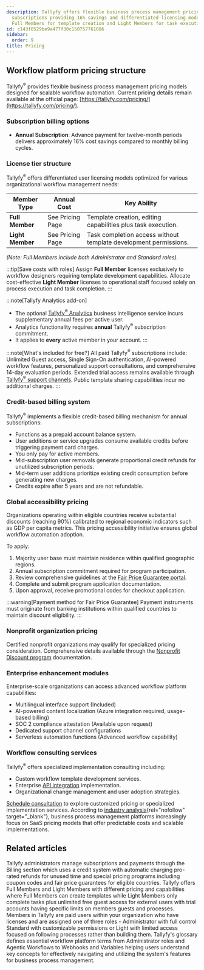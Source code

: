 ```yaml
---
description: Tallyfy offers flexible business process management pricing with annual
  subscriptions providing 16% savings and differentiated licensing models including
  Full Members for template creation and Light Members for task execution only.
id: c143f0529be9a477f30c150757761086
sidebar:
  order: 9
title: Pricing
---
```



## Workflow platform pricing structure

Tallyfy<sup>®</sup> provides flexible business process management pricing models designed for scalable workflow automation. Current pricing details remain available at the official page: [https://tallyfy.com/pricing/](https://tallyfy.com/pricing/).

### Subscription billing options

*   **Annual Subscription**: Advance payment for twelve-month periods delivers approximately 16% cost savings compared to monthly billing cycles.

### License tier structure

Tallyfy<sup>®</sup> offers differentiated user licensing models optimized for various organizational workflow management needs:

| Member Type     | Annual Cost      | Key Ability                                      |
|-----------------|------------------|--------------------------------------------------|
| **Full Member** | See Pricing Page | Template creation, editing capabilities plus task execution.      |
| **Light Member**| See Pricing Page | Task completion access without template development permissions. |

*(Note: Full Members include both Administrator and Standard roles).* 

:::tip[Save costs with roles]
Assign **Full Member** licenses exclusively to workflow designers requiring template development capabilities. Allocate cost-effective **Light Member** licenses to operational staff focused solely on process execution and task completion.
:::

:::note[Tallyfy Analytics add-on]
*   The optional [Tallyfy<sup>®</sup> Analytics](/products/pro/integrations/analytics/) business intelligence service incurs supplementary annual fees per active user.
*   Analytics functionality requires **annual** Tallyfy<sup>®</sup> subscription commitment.
*   It applies to **every** active member in your account.
:::

:::note[What's included for free?]
All paid Tallyfy<sup>®</sup> subscriptions include: Unlimited Guest access, Single Sign-On authentication, AI-powered workflow features, personalized support consultations, and comprehensive 14-day evaluation periods. Extended trial access remains available through [Tallyfy<sup>®</sup> support channels](/products/pro/miscellaneous/support/how-can-i-contact-tallyfys-support-team/). Public template sharing capabilities incur no additional charges.
:::

### Credit-based billing system

Tallyfy<sup>®</sup> implements a flexible credit-based billing mechanism for annual subscriptions:

*   Functions as a prepaid account balance system.
*   User additions or service upgrades consume available credits before triggering payment card charges.
*   You only pay for active members.
*   Mid-subscription user removals generate proportional credit refunds for unutilized subscription periods.
*   Mid-term user additions prioritize existing credit consumption before generating new charges.
*   Credits expire after 5 years and are not refundable.

### Global accessibility pricing

Organizations operating within eligible countries receive substantial discounts (reaching 90%) calibrated to regional economic indicators such as GDP per capita metrics. This pricing accessibility initiative ensures global workflow automation adoption.

To apply:
<Steps>
1. Majority user base must maintain residence within qualified geographic regions.
2. Annual subscription commitment required for program participation.
3. Review comprehensive guidelines at the [Fair Price Guarantee portal](https://tallyfy.com/pricing/fair-price-guarantee/).
4. Complete and submit program application documentation.
5. Upon approval, receive promotional codes for checkout application.
</Steps>

:::warning[Payment method for Fair Price Guarantee]
Payment instruments must originate from banking institutions within qualified countries to maintain discount eligibility.
:::

### Nonprofit organization pricing

Certified nonprofit organizations may qualify for specialized pricing consideration. Comprehensive details available through the [Nonprofit Discount program](/products/pro/pricing/how-to-apply-for-tallyfys-nonprofit-program-discount/) documentation.

### Enterprise enhancement modules

Enterprise-scale organizations can access advanced workflow platform capabilities:

*   Multilingual interface support (Included)
*   AI-powered content localization (Azure integration required, usage-based billing)
*   SOC 2 compliance attestation (Available upon request)
*   Dedicated support channel configurations
*   Serverless automation functions (Advanced workflow capability)

### Workflow consulting services

Tallyfy<sup>®</sup> offers specialized implementation consulting including:

*   Custom workflow template development services.
*   Enterprise [API integration](/products/pro/integrations/open-api/) implementation.
*   Organizational change management and user adoption strategies.

[Schedule consultation](https://tallyfy.com/booking/) to explore customized pricing or specialized implementation services. According to [industry analysis](https://www.gartner.com/reviews/market/business-process-management-platforms){rel="nofollow" target="_blank"}, business process management platforms increasingly focus on SaaS pricing models that offer predictable costs and scalable implementations.


<PageTree />

## Related articles
<CardGrid>
<LinkTitleCard header="<b>Settings > Billing</b>" href="/products/pro/settings/billing/" > Tallyfy administrators manage subscriptions and payments through the Billing section which uses a credit system with automatic charging pro-rated refunds for unused time and special pricing programs including coupon codes and fair price guarantees for eligible countries. </LinkTitleCard>
<LinkTitleCard header="<b>Billing > Tallyfy's Account and Member Limits</b>" href="/products/pro/settings/billing/what-are-tallyfys-account-and-member-limits/" > Tallyfy offers Full Members and Light Members with different pricing and capabilities where Full Members can create templates while Light Members only complete tasks plus unlimited free guest access for external users with trial accounts having specific limits on members guests and processes. </LinkTitleCard>
<LinkTitleCard header="<b>Documenting > Members</b>" href="/products/pro/documenting/members/" > Members in Tallyfy are paid users within your organization who have licenses and are assigned one of three roles - Administrator with full control Standard with customizable permissions or Light with limited access focused on following processes rather than building them. </LinkTitleCard>
<LinkTitleCard header="<b>Miscellaneous > Glossary</b>" href="/products/pro/miscellaneous/glossary/" > Tallyfy's glossary defines essential workflow platform terms from Administrator roles and Agentic Workflows to Webhooks and Variables helping users understand key concepts for effectively navigating and utilizing the system's features for business process management. </LinkTitleCard>
</CardGrid>
